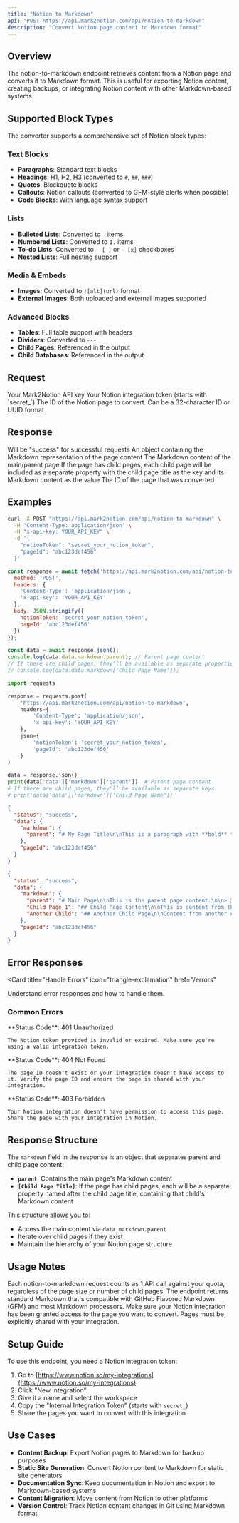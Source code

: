 ```yaml
---
title: "Notion to Markdown"
api: "POST https://api.mark2notion.com/api/notion-to-markdown"
description: "Convert Notion page content to Markdown format"
---
```


## Overview

The notion-to-markdown endpoint retrieves content from a Notion page and converts it to Markdown format. This is useful for exporting Notion content, creating backups, or integrating Notion content with other Markdown-based systems.

## Supported Block Types

The converter supports a comprehensive set of Notion block types:

### Text Blocks
- **Paragraphs**: Standard text blocks
- **Headings**: H1, H2, H3 (converted to `#`, `##`, `###`)
- **Quotes**: Blockquote blocks
- **Callouts**: Notion callouts (converted to GFM-style alerts when possible)
- **Code Blocks**: With language syntax support

### Lists
- **Bulleted Lists**: Converted to `-` items
- **Numbered Lists**: Converted to `1.` items
- **To-do Lists**: Converted to `- [ ]` or `- [x]` checkboxes
- **Nested Lists**: Full nesting support

### Media & Embeds
- **Images**: Converted to `![alt](url)` format
- **External Images**: Both uploaded and external images supported

### Advanced Blocks
- **Tables**: Full table support with headers
- **Dividers**: Converted to `---`
- **Child Pages**: Referenced in the output
- **Child Databases**: Referenced in the output

## Request

<ParamField header="x-api-key" type="string" required>
  Your Mark2Notion API key
</ParamField>

<ParamField body="notionToken" type="string" required>
  Your Notion integration token (starts with `secret_`)
</ParamField>

<ParamField body="pageId" type="string" required>
  The ID of the Notion page to convert. Can be a 32-character ID or UUID format
</ParamField>

## Response

<ResponseField name="status" type="string">
  Will be "success" for successful requests
</ResponseField>

<ResponseField name="data" type="object">
  <Expandable title="data">
    <ResponseField name="markdown" type="object">
      An object containing the Markdown representation of the page content
      <Expandable title="markdown">
        <ResponseField name="parent" type="string">
          The Markdown content of the main/parent page
        </ResponseField>
        <ResponseField name="[childPageTitle]" type="string">
          If the page has child pages, each child page will be included as a separate property with the child page title as the key and its Markdown content as the value
        </ResponseField>
      </Expandable>
    </ResponseField>
    <ResponseField name="pageId" type="string">
      The ID of the page that was converted
    </ResponseField>
  </Expandable>
</ResponseField>

## Examples

<CodeGroup>

```bash curl
curl -X POST "https://api.mark2notion.com/api/notion-to-markdown" \
  -H "Content-Type: application/json" \
  -H "x-api-key: YOUR_API_KEY" \
  -d '{
    "notionToken": "secret_your_notion_token",
    "pageId": "abc123def456"
  }'
```

```javascript JavaScript
const response = await fetch('https://api.mark2notion.com/api/notion-to-markdown', {
  method: 'POST',
  headers: {
    'Content-Type': 'application/json',
    'x-api-key': 'YOUR_API_KEY'
  },
  body: JSON.stringify({
    notionToken: 'secret_your_notion_token',
    pageId: 'abc123def456'
  })
});

const data = await response.json();
console.log(data.data.markdown.parent); // Parent page content
// If there are child pages, they'll be available as separate properties:
// console.log(data.data.markdown['Child Page Name']);
```

```python Python
import requests

response = requests.post(
    'https://api.mark2notion.com/api/notion-to-markdown',
    headers={
        'Content-Type': 'application/json',
        'x-api-key': 'YOUR_API_KEY'
    },
    json={
        'notionToken': 'secret_your_notion_token',
        'pageId': 'abc123def456'
    }
)

data = response.json()
print(data['data']['markdown']['parent'])  # Parent page content
# If there are child pages, they'll be available as separate keys:
# print(data['data']['markdown']['Child Page Name'])
```

</CodeGroup>

<ResponseExample>

```json Example Response (Simple Page)
{
  "status": "success",
  "data": {
    "markdown": {
      "parent": "# My Page Title\n\nThis is a paragraph with **bold** text and *italic* text.\n\n## Subheading\n\n- List item 1\n- List item 2\n  - Nested item\n\n---\n\n```javascript\nconsole.log('Code block');\n```\n\n> This is a quote block\n\n| Column 1 | Column 2 |\n|----------|----------|\n| Cell 1   | Cell 2   |"
    },
    "pageId": "abc123def456"
  }
}
```

```json Example Response (Page with Child Pages)
{
  "status": "success",
  "data": {
    "markdown": {
      "parent": "# Main Page\n\nThis is the parent page content.\n\n> 📘 Note\n> This is a callout\n",
      "Child Page 1": "## Child Page Content\n\nThis is content from the first child page.\n",
      "Another Child": "## Another Child Page\n\nContent from another child page.\n"
    },
    "pageId": "abc123def456"
  }
}
```

</ResponseExample>

## Error Responses

<Card
  title="Handle Errors"
  icon="triangle-exclamation"
  href="/errors"
>
Understand error responses and how to handle them.
</Card>

### Common Errors

<AccordionGroup>
  <Accordion title="Invalid Notion Token">
    **Status Code**: 401 Unauthorized
    
    The Notion token provided is invalid or expired. Make sure you're using a valid integration token.
  </Accordion>
  
  <Accordion title="Page Not Found">
    **Status Code**: 404 Not Found
    
    The page ID doesn't exist or your integration doesn't have access to it. Verify the page ID and ensure the page is shared with your integration.
  </Accordion>
  
  <Accordion title="Access Denied">
    **Status Code**: 403 Forbidden
    
    Your Notion integration doesn't have permission to access this page. Share the page with your integration in Notion.
  </Accordion>
</AccordionGroup>

## Response Structure

The `markdown` field in the response is an object that separates parent and child page content:

- **`parent`**: Contains the main page's Markdown content
- **`[Child Page Title]`**: If the page has child pages, each will be a separate property named after the child page title, containing that child's Markdown content

This structure allows you to:
- Access the main content via `data.markdown.parent`
- Iterate over child pages if they exist
- Maintain the hierarchy of your Notion page structure

## Usage Notes

<Info>
Each notion-to-markdown request counts as 1 API call against your quota, regardless of the page size or number of child pages.
</Info>

<Tip>
The endpoint returns standard Markdown that's compatible with GitHub Flavored Markdown (GFM) and most Markdown processors.
</Tip>

<Warning>
Make sure your Notion integration has been granted access to the page you want to convert. Pages must be explicitly shared with your integration.
</Warning>

## Setup Guide

To use this endpoint, you need a Notion integration token:

1. Go to [https://www.notion.so/my-integrations](https://www.notion.so/my-integrations)
2. Click "New integration"
3. Give it a name and select the workspace
4. Copy the "Internal Integration Token" (starts with `secret_`)
5. Share the pages you want to convert with this integration

## Use Cases

- **Content Backup**: Export Notion pages to Markdown for backup purposes
- **Static Site Generation**: Convert Notion content to Markdown for static site generators
- **Documentation Sync**: Keep documentation in Notion and export to Markdown-based systems
- **Content Migration**: Move content from Notion to other platforms
- **Version Control**: Track Notion content changes in Git using Markdown format

